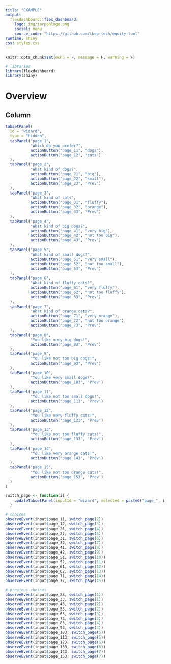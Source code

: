 ```yaml
---
title: "EXAMPLE"
output: 
  flexdashboard::flex_dashboard:
    logo: img/tarponlogo.png
    social: menu
    source_code: "https://github.com/tbep-tech/equity-tool"
runtime: shiny
css: styles.css
---
```


```r
knitr::opts_chunk$set(echo = F, message = F, warning = F)

# libraries
library(flexdashboard)
library(shiny)
```

Overview
===========================================================

Column {data-width=700}
-----------------------------------------------------------------------

```r
tabsetPanel(
  id = "wizard",
  type = "hidden",
  tabPanel("page_1", 
           "Which do you prefer?",
           actionButton("page_11", "dogs"), 
           actionButton("page_12", 'cats')
  ),
  tabPanel("page_2", 
           "What kind of dogs?",
           actionButton("page_21", "big"),
           actionButton("page_22", "small"),
           actionButton("page_23", 'Prev')
  ),
  tabPanel("page_3", 
           "What kind of cats",
           actionButton("page_31", "fluffy"),
           actionButton("page_32", "orange"),
           actionButton("page_33", 'Prev')
  ),
  tabPanel("page_4", 
           "What kind of big dogs?",
           actionButton("page_41", "very big"),
           actionButton("page_42", "not too big"),
           actionButton("page_43", 'Prev')
  ),
  tabPanel("page_5", 
           "What kind of small dogs?",
           actionButton("page_51", "very small"),
           actionButton("page_52", "not too small"),
           actionButton("page_53", 'Prev')
  ),
  tabPanel("page_6", 
           "What kind of fluffy cats?",
           actionButton("page_61", "very fluffy"),
           actionButton("page_62", "not too fluffy"),
           actionButton("page_63", 'Prev')
  ),
  tabPanel("page_7", 
           "What kind of orange cats?",
           actionButton("page_71", "very orange"),
           actionButton("page_72", "not too orange"),
           actionButton("page_73", 'Prev')
  ),
  tabPanel("page_8", 
           "You like very big dogs!",
           actionButton("page_83", 'Prev')
  ),
  tabPanel("page_9", 
           "You like not too big dogs!",
           actionButton("page_93", 'Prev')
  ),
  tabPanel("page_10", 
           "You like very small dogs!",
           actionButton("page_103", 'Prev')
  ),
  tabPanel("page_11", 
           "You like not too small dogs!",
           actionButton("page_113", 'Prev')
  ),
  tabPanel("page_12", 
           "You like very fluffy cats!",
           actionButton("page_123", 'Prev')
  ),
  tabPanel("page_13", 
           "You like not too fluffy cats!",
           actionButton("page_133", 'Prev')
  ),
  tabPanel("page_14", 
           "You like very orange cats!",
           actionButton("page_143", 'Prev')
  ),
  tabPanel("page_15", 
           "You like not too orange cats!",
           actionButton("page_153", 'Prev')
  )
)

switch_page <- function(i) {
    updateTabsetPanel(inputId = "wizard", selected = paste0("page_", i))
  }
  
# choices
observeEvent(input$page_11, switch_page(2))
observeEvent(input$page_12, switch_page(3))
observeEvent(input$page_21, switch_page(4))
observeEvent(input$page_22, switch_page(5))
observeEvent(input$page_31, switch_page(6))
observeEvent(input$page_32, switch_page(7))
observeEvent(input$page_41, switch_page(8))
observeEvent(input$page_42, switch_page(9))
observeEvent(input$page_51, switch_page(10))
observeEvent(input$page_52, switch_page(11))
observeEvent(input$page_61, switch_page(12))
observeEvent(input$page_62, switch_page(13))
observeEvent(input$page_71, switch_page(14))
observeEvent(input$page_72, switch_page(15))

# previous choices
observeEvent(input$page_23, switch_page(1))
observeEvent(input$page_33, switch_page(1))
observeEvent(input$page_43, switch_page(2))
observeEvent(input$page_53, switch_page(2))
observeEvent(input$page_63, switch_page(3))
observeEvent(input$page_73, switch_page(3))
observeEvent(input$page_83, switch_page(4))
observeEvent(input$page_93, switch_page(4))
observeEvent(input$page_103, switch_page(5))
observeEvent(input$page_113, switch_page(5))
observeEvent(input$page_123, switch_page(6))
observeEvent(input$page_133, switch_page(6))
observeEvent(input$page_143, switch_page(7))
observeEvent(input$page_153, switch_page(7))
```


